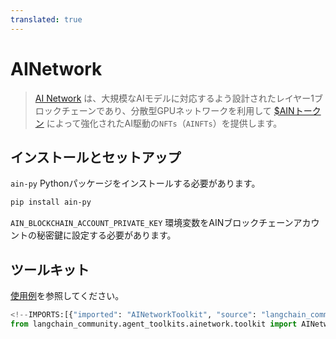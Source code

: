 ```yaml
---
translated: true
---
```


# AINetwork

>[AI Network](https://www.ainetwork.ai/build-on-ain) は、大規模なAIモデルに対応するよう設計されたレイヤー1ブロックチェーンであり、分散型GPUネットワークを利用して
> [$AINトークン](https://www.ainetwork.ai/token) によって強化されたAI駆動の`NFTs`（`AINFTs`）を提供します。

## インストールとセットアップ

`ain-py` Pythonパッケージをインストールする必要があります。

```bash
pip install ain-py
```

`AIN_BLOCKCHAIN_ACCOUNT_PRIVATE_KEY` 環境変数をAINブロックチェーンアカウントの秘密鍵に設定する必要があります。

## ツールキット

[使用例](/docs/integrations/toolkits/ainetwork)を参照してください。

```python
<!--IMPORTS:[{"imported": "AINetworkToolkit", "source": "langchain_community.agent_toolkits.ainetwork.toolkit", "docs": "https://api.python.langchain.com/en/latest/agent_toolkits/langchain_community.agent_toolkits.ainetwork.toolkit.AINetworkToolkit.html", "title": "AINetwork"}]-->
from langchain_community.agent_toolkits.ainetwork.toolkit import AINetworkToolkit
```
